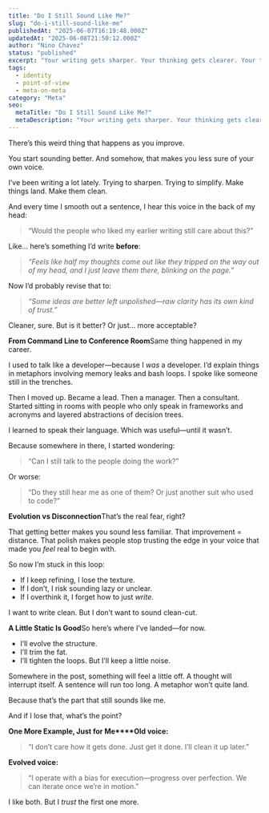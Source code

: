 ```yaml
---
title: "Do I Still Sound Like Me?"
slug: "do-i-still-sound-like-me"
publishedAt: "2025-06-07T16:19:48.000Z"
updatedAt: "2025-06-08T21:50:12.000Z"
author: "Nino Chavez"
status: "published"
excerpt: "Your writing gets sharper. Your thinking gets clearer. Your tone gets cleaner. But somewhere along the way, you wonder if the people who liked the messy version of you still recognize the voice."
tags:
  - identity
  - point-of-view
  - meta-on-meta
category: "Meta"
seo:
  metaTitle: "Do I Still Sound Like Me?"
  metaDescription: "Your writing gets sharper. Your thinking gets clearer. Your tone gets cleaner. But somewhere along the way, you wonder if the people who liked the messy version of you still recognize the voice."
---
```


There’s this weird thing that happens as you improve.

You start sounding better.
And somehow, that makes you less sure of your own voice.

I’ve been writing a lot lately.
Trying to sharpen. Trying to simplify.
Make things land. Make them clean.

And every time I smooth out a sentence, I hear this voice in the back of my head:

> “Would the people who liked my earlier writing still care about this?”

Like… here’s something I’d write **before**:

> *“Feels like half my thoughts come out like they tripped on the way out of my head, and I just leave them there, blinking on the page.”*

Now I’d probably revise that to:

> *“Some ideas are better left unpolished—raw clarity has its own kind of trust.”*

Cleaner, sure. But is it better? Or just... more acceptable?

**From Command Line to Conference Room**Same thing happened in my career.

I used to talk like a developer—because I *was* a developer.
I’d explain things in metaphors involving memory leaks and bash loops.
I spoke like someone still in the trenches.

Then I moved up. Became a lead.
Then a manager. Then a consultant.
Started sitting in rooms with people who only speak in frameworks and acronyms and layered abstractions of decision trees.

I learned to speak their language.
Which was useful—until it wasn’t.

Because somewhere in there, I started wondering:

> “Can I still talk to the people doing the work?”

Or worse:

> “Do they still hear me as one of them? Or just another suit who used to code?”

**Evolution vs Disconnection**That’s the real fear, right?

That getting better makes you sound less familiar.
That improvement = distance.
That polish makes people stop trusting the edge in your voice that made you *feel* real to begin with.

So now I’m stuck in this loop:

- If I keep refining, I lose the texture.
- If I don’t, I risk sounding lazy or unclear.
- If I overthink it, I forget how to just *write*.

I want to write clean.
But I don’t want to sound clean-cut.

**A Little Static Is Good**So here’s where I’ve landed—for now.

- I’ll evolve the structure.
- I’ll trim the fat.
- I’ll tighten the loops.
But I’ll keep a little noise.

Somewhere in the post, something will feel a little off.
A thought will interrupt itself.
A sentence will run too long.
A metaphor won’t quite land.

Because that’s the part that still sounds like me.

And if I lose that, what’s the point?

**One More Example, Just for Me****Old voice:**

> “I don’t care how it gets done. Just get it done. I’ll clean it up later.”

**Evolved voice:**

> “I operate with a bias for execution—progress over perfection. We can iterate once we’re in motion.”

I like both.
But I *trust* the first one more.
